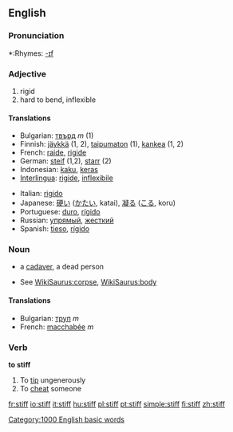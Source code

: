 ==English==

===Pronunciation===
*:Rhymes: [[Rhymes:English:-ɪf|-ɪf]]

===Adjective===
{{en-adj|er}}

# rigid
# hard to bend, inflexible

====Translations====
{{rfc-trans}}
{{top}}
*Bulgarian: [[твърд]] ''m'' (1)
*Finnish: [[jäykkä]] (1, 2), [[taipumaton]] (1), [[kankea]] (1, 2)
*French: [[raide]], [[rigide]] 
*German: [[steif]] (1,2), [[starr]] (2) 
*Indonesian: [[kaku]], [[keras]]
*[[Interlingua]]: [[rigide]], [[inflexibile]] 
{{mid}}
*Italian: [[rigido]]
*Japanese: [[硬い]] ([[かたい]], katai), [[凝る]] ([[こる]], koru)
*Portuguese: [[duro]], [[rígido]]
*Russian: [[упрямый]], [[жесткий]] 
*Spanish: [[tieso]], [[rígido]]
{{bottom}}

===Noun===
{{en-noun}}

* {{slang}} a [[cadaver]], a dead person
*See [[WikiSaurus:corpse]], [[WikiSaurus:body]]

====Translations====
*Bulgarian: [[труп]] ''m''
*French: [[macchabée]] ''m''

===Verb===
'''to stiff'''

# To [[tip]] ungenerously
# To [[cheat]] someone

[[Category:1000 English basic words]]

[[fr:stiff]]
[[io:stiff]]
[[it:stiff]]
[[hu:stiff]]
[[pl:stiff]]
[[pt:stiff]]
[[simple:stiff]]
[[fi:stiff]]
[[zh:stiff]]